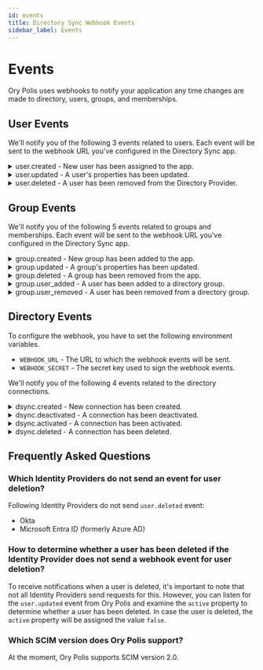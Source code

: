 ```yaml
---
id: events
title: Directory Sync Webhook Events
sidebar_label: Events
---
```


# Events

Ory Polis uses webhooks to notify your application any time changes are made to directory, users, groups, and memberships.

## User Events

We'll notify you of the following 3 events related to users. Each event will be sent to the webhook URL you've configured in the
Directory Sync app.

<details>
  <summary>user.created - New user has been assigned to the app.</summary>
  <p>

```json
{
  "directory_id": "58b5cd9dfaa39d47eb8f5f88631f9a629a232016",
  "event": "user.created",
  "tenant": "ory",
  "product": "polis",
  "data": {
    "id": "038e767b-9bc6-4dbd-975e-fbc38a8e7d82",
    "first_name": "Deepak",
    "last_name": "Prabhakara",
    "email": "deepak@ory.sh",
    "active": true,
    "raw": {
      "schemas": ["urn:ietf:params:scim:schemas:core:2.0:User"],
      "userName": "deepak@ory.sh",
      "name": {
        "givenName": "Deepak",
        "familyName": "Prabhakara"
      },
      "emails": [
        {
          "primary": true,
          "value": "deepak@ory.sh",
          "type": "work"
        }
      ],
      "title": "CEO",
      "displayName": "Deepak Prabhakara",
      "locale": "en-US",
      "externalId": "00u1ldzzogFkXFmvT5d7",
      "groups": [],
      "active": true,
      "id": "038e767b-9bc6-4dbd-975e-fbc38a8e7d82"
    }
  }
}
```

  </p>

</details>

<details>
  <summary>user.updated - A user's properties has been updated.</summary>
  <p>

```json
{
  "directory_id": "58b5cd9dfaa39d47eb8f5f88631f9a629a232016",
  "event": "user.updated",
  "tenant": "ory",
  "product": "polis",
  "data": {
    "id": "ebc31d6e-7d62-4f81-b9e5-eb5f1a04ee92",
    "first_name": "Kiran",
    "last_name": "Krishnan",
    "email": "kiran@ory.sh",
    "active": true,
    "raw": {
      "schemas": ["urn:ietf:params:scim:schemas:core:2.0:User"],
      "userName": "kiran@ory.sh",
      "name": {
        "givenName": "Kiran",
        "familyName": "Krishnan"
      },
      "emails": [
        {
          "primary": true,
          "value": "kiran@ory.sh",
          "type": "work"
        }
      ],
      "displayName": "Kiran Krishnan",
      "addresses": [
        {
          "primary": true,
          "region": "Kerala"
        }
      ],
      "locale": "en-US",
      "externalId": "00u3e3cmpdDydXdzV5d7",
      "active": true,
      "id": "ebc31d6e-7d62-4f81-b9e5-eb5f1a04ee92",
      "groups": []
    }
  }
}
```

  </p>
</details>

<details>
  <summary>user.deleted - A user has been removed from the Directory Provider.</summary>
  <p>

```json
{
  "directory_id": "58b5cd9dfaa39d47eb8f5f88631f9a629a232016",
  "event": "user.deleted",
  "tenant": "ory",
  "product": "polis",
  "data": {
    "id": "ebc31d6e-7d62-4f81-b9e5-eb5f1a04ee92",
    "first_name": "Kiran",
    "last_name": "Krishnan",
    "email": "kiran@ory.sh",
    "active": false,
    "raw": {
      "schemas": ["urn:ietf:params:scim:schemas:core:2.0:User"],
      "userName": "kiran@ory.sh",
      "name": {
        "givenName": "Kiran",
        "familyName": "Krishnan"
      },
      "emails": [
        {
          "primary": true,
          "value": "kiran@ory.sh",
          "type": "work"
        }
      ],
      "displayName": "Kiran Krishnan",
      "addresses": [
        {
          "primary": true,
          "region": "Kerala"
        }
      ],
      "locale": "en-US",
      "externalId": "00u3e3cmpdDydXdzV5d7",
      "active": false,
      "id": "ebc31d6e-7d62-4f81-b9e5-eb5f1a04ee92",
      "groups": []
    }
  }
}
```

  </p>
</details>

## Group Events

We'll notify you of the following 5 events related to groups and memberships. Each event will be sent to the webhook URL you've
configured in the Directory Sync app.

<details>
  <summary>group.created - New group has been added to the app.</summary>
  <p>

```json
{
  "directory_id": "58b5cd9dfaa39d47eb8f5f88631f9a629a232016",
  "event": "group.created",
  "tenant": "ory",
  "product": "polis",
  "data": {
    "id": "29e3adde-b4bb-45fc-bf65-2b44f29fd6f6",
    "name": "dev",
    "raw": {
      "schemas": ["urn:ietf:params:scim:schemas:core:2.0:Group"],
      "displayName": "dev",
      "members": [],
      "id": "29e3adde-b4bb-45fc-bf65-2b44f29fd6f6"
    }
  }
}
```

  </p>
</details>

<details>
  <summary>group.updated - A group's properties has been updated.</summary>
  <p>

```json
{
  "directory_id": "58b5cd9dfaa39d47eb8f5f88631f9a629a232016",
  "event": "group.updated",
  "tenant": "ory",
  "product": "polis",
  "data": {
    "id": "29e3adde-b4bb-45fc-bf65-2b44f29fd6f6",
    "name": "developers",
    "raw": {
      "schemas": ["urn:ietf:params:scim:schemas:core:2.0:Group"],
      "displayName": "developers",
      "members": [],
      "id": "29e3adde-b4bb-45fc-bf65-2b44f29fd6f6"
    }
  }
}
```

  </p>
</details>

<details>
  <summary>group.deleted - A group has been removed from the app.</summary>
  <p>

```json
{
  "directory_id": "58b5cd9dfaa39d47eb8f5f88631f9a629a232016",
  "event": "group.deleted",
  "tenant": "ory",
  "product": "polis",
  "data": {
    "id": "29e3adde-b4bb-45fc-bf65-2b44f29fd6f6",
    "name": "developers",
    "raw": {
      "schemas": ["urn:ietf:params:scim:schemas:core:2.0:Group"],
      "displayName": "developers",
      "members": [],
      "id": "29e3adde-b4bb-45fc-bf65-2b44f29fd6f6"
    }
  }
}
```

  </p>
</details>

<details>
  <summary>group.user_added - A user has been added to a directory group.</summary>
  <p>

```json
{
  "directory_id": "58b5cd9dfaa39d47eb8f5f88631f9a629a232016",
  "event": "group.user_added",
  "tenant": "ory",
  "product": "polis",
  "data": {
    "id": "ebc31d6e-7d62-4f81-b9e5-eb5f1a04ee92",
    "first_name": "Kiran",
    "last_name": "Krishnan",
    "email": "kiran@ory.sh",
    "active": true,
    "raw": {
      "schemas": ["urn:ietf:params:scim:schemas:core:2.0:User"],
      "userName": "kiran@ory.sh",
      "name": {
        "givenName": "Kiran",
        "familyName": "Krishnan"
      },
      "emails": [
        {
          "primary": true,
          "value": "kiran@ory.sh",
          "type": "work"
        }
      ],
      "displayName": "Kiran Krishnan",
      "addresses": [
        {
          "primary": true,
          "region": "Kerala"
        }
      ],
      "locale": "en-US",
      "externalId": "00u3e3cmpdDydXdzV5d7",
      "active": true,
      "id": "ebc31d6e-7d62-4f81-b9e5-eb5f1a04ee92",
      "title": "Developer",
      "groups": []
    },
    "group": {
      "id": "29e3adde-b4bb-45fc-bf65-2b44f29fd6f6",
      "name": "developers",
      "raw": {
        "schemas": ["urn:ietf:params:scim:schemas:core:2.0:Group"],
        "displayName": "developers",
        "members": [],
        "id": "29e3adde-b4bb-45fc-bf65-2b44f29fd6f6"
      }
    }
  }
}
```

  </p>
</details>

<details>
  <summary>group.user_removed - A user has been removed from a directory group.</summary>
  <p>

```json
{
  "directory_id": "58b5cd9dfaa39d47eb8f5f88631f9a629a232016",
  "event": "group.user_removed",
  "tenant": "ory",
  "product": "polis",
  "data": {
    "id": "ebc31d6e-7d62-4f81-b9e5-eb5f1a04ee92",
    "first_name": "Kiran",
    "last_name": "Krishnan",
    "email": "kiran@ory.sh",
    "active": true,
    "raw": {
      "schemas": ["urn:ietf:params:scim:schemas:core:2.0:User"],
      "userName": "kiran@ory.sh",
      "name": {
        "givenName": "Kiran",
        "familyName": "Krishnan"
      },
      "emails": [
        {
          "primary": true,
          "value": "kiran@ory.sh",
          "type": "work"
        }
      ],
      "displayName": "Kiran Krishnan",
      "addresses": [
        {
          "primary": true,
          "region": "Kerala"
        }
      ],
      "locale": "en-US",
      "externalId": "00u3e3cmpdDydXdzV5d7",
      "active": true,
      "id": "ebc31d6e-7d62-4f81-b9e5-eb5f1a04ee92",
      "title": "Developer",
      "groups": []
    },
    "group": {
      "id": "29e3adde-b4bb-45fc-bf65-2b44f29fd6f6",
      "name": "developers",
      "raw": {
        "schemas": ["urn:ietf:params:scim:schemas:core:2.0:Group"],
        "displayName": "developers",
        "members": [],
        "id": "29e3adde-b4bb-45fc-bf65-2b44f29fd6f6"
      }
    }
  }
}
```

  </p>
</details>

## Directory Events

To configure the webhook, you have to set the following environment variables.

- `WEBHOOK_URL` - The URL to which the webhook events will be sent.
- `WEBHOOK_SECRET` - The secret key used to sign the webhook events.

We'll notify you of the following 4 events related to the directory connections.

<details>
<summary>
  dsync.created - New connection has been created.
</summary>
<p>

```json
{
  "event": "dsync.created",
  "tenant": "ory",
  "product": "demo",
  "data": {
    "id": "d8aa6c93-c960-4925-9b31-4a4d2ad3bb44",
    "name": "Okta Directory",
    "type": "okta-scim-v2"
  }
}
```

</p>
</details>

<details>
<summary>
  dsync.deactivated - A connection has been deactivated.
</summary>
<p>

```json
{
  "event": "dsync.deactivated",
  "tenant": "ory",
  "product": "demo",
  "data": {
    "id": "d8aa6c93-c960-4925-9b31-4a4d2ad3bb44",
    "name": "Okta Directory",
    "type": "okta-scim-v2"
  }
}
```

</p>
</details>

<details>
<summary>
  dsync.activated - A connection has been activated.
</summary>
<p>

```json
{
  "event": "dsync.activated",
  "tenant": "ory",
  "product": "demo",
  "data": {
    "id": "d8aa6c93-c960-4925-9b31-4a4d2ad3bb44",
    "name": "Okta Directory",
    "type": "okta-scim-v2"
  }
}
```

</p>
</details>

<details>
<summary>
  dsync.deleted - A connection has been deleted.
</summary>
<p>

```json
{
  "event": "dsync.deleted",
  "tenant": "ory",
  "product": "demo",
  "data": {
    "id": "d8aa6c93-c960-4925-9b31-4a4d2ad3bb44",
    "name": "Okta Directory",
    "type": "okta-scim-v2"
  }
}
```

</p>
</details>

## Frequently Asked Questions

### Which Identity Providers do not send an event for user deletion?

Following Identity Providers do not send `user.deleted` event:

- Okta
- Microsoft Entra ID (formerly Azure AD)

### How to determine whether a user has been deleted if the Identity Provider does not send a webhook event for user deletion?

To receive notifications when a user is deleted, it's important to note that not all Identity Providers send requests for this.
However, you can listen for the `user.updated` event from Ory Polis and examine the `active` property to determine whether a user
has been deleted. In case the user is deleted, the `active` property will be assigned the value `false`.

### Which SCIM version does Ory Polis support?

At the moment, Ory Polis supports SCIM version 2.0.
